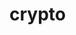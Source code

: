 # crypto


<ul className="grid grid-cols-1 md:grid-cols-2 lg:grid-cols-3 xl:grid-cols-4 gap-4 -ml-6">

<ReferenceCard
    title="Due Diligence"
    description="Guide to the Cryptocurrency Due Diligence menu command in the crypto"
    url="crypto/Due Diligence"
/>
<ReferenceCard
    title="Decentralized Finance (DeFi)"
    description="This doc provides information on the DeFi sub-menu, within the Crypto menu of the the OpenBB Terminal."
    url="crypto/Decentralized Finance (DeFi)"
/>
<ReferenceCard
    title="Discovery"
    description="This doc provides an introduction to the discovery sub-menu within the Crypto menu of the OpenBB Terminal."
    url="crypto/Discovery"
/>
<ReferenceCard
    title="Introduction"
    description="Documentation page detailing how to use the Cryptocurrency menu providing"
    url="crypto/Introduction"
/>
<ReferenceCard
    title="Non Fungible Token (NFT)"
    description="This page provides an introduction to the Non Fungible Token (NFT) sub-menu within the Crypto menu of the OpenBB..."
    url="crypto/Non Fungible Token (NFT)"
/>
<ReferenceCard
    title="Onchain"
    description="This page provides insight into the Cryptocurrency Onchain menu. It discusses"
    url="crypto/Onchain"
/>
<ReferenceCard
    title="Overview"
    description="This page provides an introduction to the Overview sub-menu, within the Crypto menu, of the OpenBB Terminal. The..."
    url="crypto/Overview"
/>
</ul>
